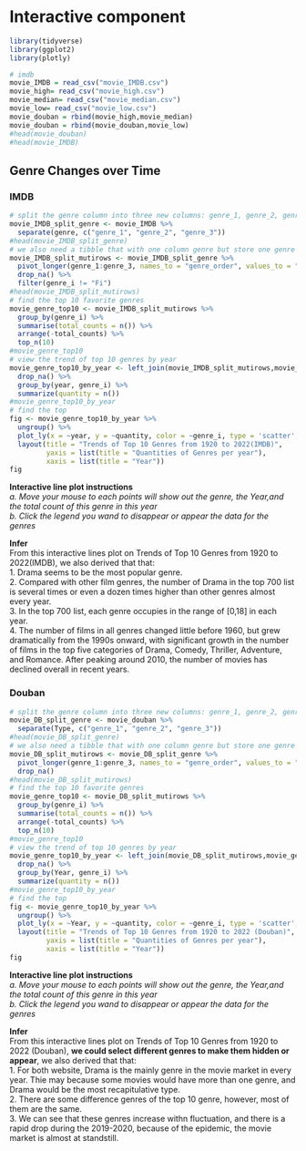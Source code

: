 # Interactive component

```{r}
library(tidyverse)
library(ggplot2)
library(plotly)
```

```{r}
# imdb
movie_IMDB = read_csv("movie_IMDB.csv")
movie_high= read_csv("movie_high.csv")
movie_median= read_csv("movie_median.csv")
movie_low= read_csv("movie_low.csv")
movie_douban = rbind(movie_high,movie_median)
movie_douban = rbind(movie_douban,movie_low)
#head(movie_douban)
#head(movie_IMDB)
```

## Genre Changes over Time
### IMDB
```{r}
# split the genre column into three new columns: genre_1, genre_2, genre_3, note, some movies do not have value in genre_2 or genre_3
movie_IMDB_split_genre <- movie_IMDB %>%
  separate(genre, c("genre_1", "genre_2", "genre_3"))
#head(movie_IMDB_split_genre)
# we also need a tibble that with one column genre but store one genre in each row
movie_IMDB_split_mutirows <- movie_IMDB_split_genre %>%
  pivot_longer(genre_1:genre_3, names_to = "genre_order", values_to = "genre_i") %>%
  drop_na() %>%
  filter(genre_i != "Fi")
#head(movie_IMDB_split_mutirows)
# find the top 10 favorite genres
movie_genre_top10 <- movie_IMDB_split_mutirows %>%
  group_by(genre_i) %>%
  summarise(total_counts = n()) %>%
  arrange(-total_counts) %>% 
  top_n(10)
#movie_genre_top10
# view the trend of top 10 genres by year
movie_genre_top10_by_year <- left_join(movie_IMDB_split_mutirows,movie_genre_top10, by = "genre_i") %>%
  drop_na() %>%
  group_by(year, genre_i) %>%
  summarize(quantity = n())
#movie_genre_top10_by_year
# find the top
fig <- movie_genre_top10_by_year %>%
  ungroup() %>%
  plot_ly(x = ~year, y = ~quantity, color = ~genre_i, type = 'scatter',  mode = 'lines+markers', line = list(width = 1)) %>%
  layout(title = "Trends of Top 10 Genres from 1920 to 2022(IMDB)",
         yaxis = list(title = "Quantities of Genres per year"),
         xaxis = list(title = "Year"))
fig
```

**Interactive line plot instructions** \
*a. Move your mouse to each points will show out the genre, the Year,and the total count of this genre in this year* \
*b. Click the legend you wand to disappear or appear the data for the genres*


**Infer** \
From this interactive lines plot on Trends of Top 10 Genres from 1920 to 2022(IMDB), we also derived that that: \
1. Drama seems to be the most popular genre. \
2. Compared with other film genres, the number of Drama in the top 700 list is several times or even a dozen times higher than other genres almost every year. \
3. In the top 700 list, each genre occupies in the range of [0,18] in each year. \
4. The number of films in all genres changed little before 1960, but grew dramatically from the 1990s onward, with significant growth in the number of films in the top five categories of Drama, Comedy, Thriller, Adventure, and Romance. After peaking around 2010, the number of movies has declined overall in recent years.


### Douban
```{r}
# split the genre column into three new columns: genre_1, genre_2, genre_3, note, some movies do not have value in genre_2 or genre_3
movie_DB_split_genre <- movie_douban %>%
  separate(Type, c("genre_1", "genre_2", "genre_3"))
#head(movie_DB_split_genre)
# we also need a tibble that with one column genre but store one genre in each row
movie_DB_split_mutirows <- movie_DB_split_genre %>%
  pivot_longer(genre_1:genre_3, names_to = "genre_order", values_to = "genre_i") %>%
  drop_na()
#head(movie_DB_split_mutirows)
# find the top 10 favorite genres
movie_genre_top10 <- movie_DB_split_mutirows %>%
  group_by(genre_i) %>%
  summarise(total_counts = n()) %>%
  arrange(-total_counts) %>% 
  top_n(10)
#movie_genre_top10
# view the trend of top 10 genres by year
movie_genre_top10_by_year <- left_join(movie_DB_split_mutirows,movie_genre_top10, by = "genre_i") %>%
  drop_na() %>%
  group_by(Year, genre_i) %>%
  summarize(quantity = n())
#movie_genre_top10_by_year
# find the top
fig <- movie_genre_top10_by_year %>%
  ungroup() %>%
  plot_ly(x = ~Year, y = ~quantity, color = ~genre_i, type = 'scatter',  mode = 'lines+markers', line = list(width = 1)) %>%
  layout(title = "Trends of Top 10 Genres from 1920 to 2022 (Douban)",
         yaxis = list(title = "Quantities of Genres per year"),
         xaxis = list(title = "Year"))
fig
```

**Interactive line plot instructions** \
*a. Move your mouse to each points will show out the genre, the Year,and the total count of this genre in this year* \
*b. Click the legend you wand to disappear or appear the data for the genres*


**Infer** \
From this interactive lines plot on Trends of Top 10 Genres from 1920 to 2022 (Douban), **we could select different genres to make them hidden or appear**, we also derived that that: \
1. For both website, Drama is the mainly genre in the movie market in every year. Thie may because some movies would have more than one genre, and Drama would be the most recapitulative type. \
2. There are some difference genres of the top 10 genre, however, most of them are the same. \
3. We can see that these genres increase withn fluctuation, and there is a rapid drop during the 2019-2020, because of the epidemic, the movie market is almost at standstill. \
